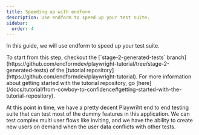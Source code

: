 ```yaml
---
title: Speeding up with endform
description: Use endform to speed up your test suite.
sidebar:
  order: 4
---
```



In this guide, we will use endform to speed up your test suite.

<Aside>
To start from this step, checkout the [`stage-2-generated-tests` branch](https://github.com/endformdev/playwright-tutorial/tree/stage-2-generated-tests) of the [tutorial repository](https://github.com/endformdev/playwright-tutorial).
For more information about getting started with the tutorial repository, go [here](/docs/tutorial/from-cowboy-to-confidence#getting-started-with-the-tutorial-repository).
</Aside>

At this point in time, we have a pretty decent Playwriht end to end testing suite that can test most of the dummy features in this application.
We can test complex multi user flows like inviting, and we have the ability to create new users on demand when the user data conflicts with other tests.
